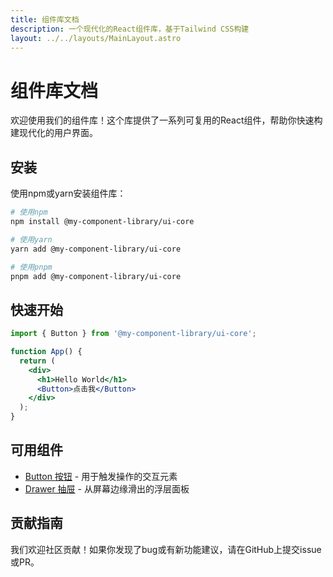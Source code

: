 ```yaml
---
title: 组件库文档
description: 一个现代化的React组件库，基于Tailwind CSS构建
layout: ../../layouts/MainLayout.astro
---
```


# 组件库文档

欢迎使用我们的组件库！这个库提供了一系列可复用的React组件，帮助你快速构建现代化的用户界面。

## 安装

使用npm或yarn安装组件库：

```bash
# 使用npm
npm install @my-component-library/ui-core

# 使用yarn
yarn add @my-component-library/ui-core

# 使用pnpm
pnpm add @my-component-library/ui-core
```

## 快速开始

```jsx
import { Button } from '@my-component-library/ui-core';

function App() {
  return (
    <div>
      <h1>Hello World</h1>
      <Button>点击我</Button>
    </div>
  );
}
```

## 可用组件

- [Button 按钮](/docs/components/button) - 用于触发操作的交互元素
- [Drawer 抽屉](/docs/components/drawer) - 从屏幕边缘滑出的浮层面板

## 贡献指南

我们欢迎社区贡献！如果你发现了bug或有新功能建议，请在GitHub上提交issue或PR。 